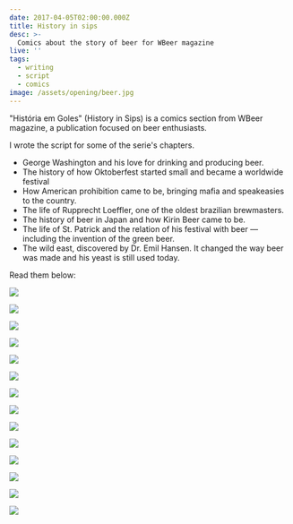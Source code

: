 ```yaml
---
date: 2017-04-05T02:00:00.000Z
title: History in sips
desc: >-
  Comics about the story of beer for WBeer magazine
live: ''
tags:
  - writing
  - script
  - comics
image: /assets/opening/beer.jpg
---
```


"História em Goles" (History in Sips) is a comics section from WBeer magazine, a publication focused on beer enthusiasts.

I wrote the script for some of the serie's chapters.

- George Washington and his love for drinking and producing beer.
- The history of how Oktoberfest started small and became a worldwide festival
- How American prohibition came to be, bringing mafia and speakeasies to the country.
- The life of Rupprecht Loeffler, one of the oldest brazilian brewmasters.
- The history of beer in Japan and how Kirin Beer came to be.
- The life of St. Patrick and the relation of his festival with beer — including the invention of the green beer.
- The wild east, discovered by Dr. Emil Hansen. It changed the way beer was made and his yeast is still used today.

Read them below:

![](/beer-7-1.jpg)

![](/beer-7-2.jpg)

![](/beer-6-1.jpg)

![](/beer-6-2.jpg)

![](/beer-5-1.jpg)

![](/beer-5-2.jpg)

![](/beer-4-1.jpg)

![](/beer-4-2.jpg)

![](/beer-3-1.jpg)

![](/beer-3-2.jpg)

![](/beer-2-1.jpg)

![](/beer-2-2.jpg)

![](/beer-1-1.jpg)

![](/beer-1-2.jpg)
